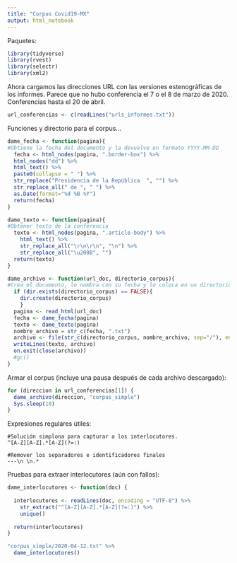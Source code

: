 ```yaml
---
title: "Corpus Covid19-MX"
output: html_notebook
---
```


Paquetes:

```R
library(tidyverse)
library(rvest)
library(selectr)
library(xml2)
```

Ahora cargamos las direcciones URL con las versiones estenográficas de los informes. Parece que no hubo conferencia el 7 o el 8 de marzo de 2020. Conferencias hasta el 20 de abril.

```R
url_conferencias <- c(readLines("urls_informes.txt"))
```

Funciones y directorio para el corpus...

```R
dame_fecha <- function(pagina){
#Obtiene la fecha del documento y la devuelve en formato YYYY-MM-DD
  fecha <- html_nodes(pagina, ".border-box") %>% 
  html_nodes("dd") %>% 
  html_text() %>% 
  paste0(collapse = " ") %>% 
  str_replace("Presidencia de la República  ", "") %>% 
  str_replace_all(" de ", " ") %>% 
  as.Date(format="%d %B %Y")
  return(fecha)
}

dame_texto <- function(pagina){
#Obtener texto de la conferencia
  texto <- html_nodes(pagina, ".article-body") %>% 
    html_text() %>% 
    str_replace_all("\r\n\r\n", "\n") %>% 
    str_replace_all("\u200B", "")
  return(texto)
}

dame_archivo <- function(url_doc, directorio_corpus){
#Crea el documento, lo nombra con su fecha y lo coloca en un directorio especificado  
  if (dir.exists(directorio_corpus) == FALSE){
    dir.create(directorio_corpus)
    }
  pagina <- read_html(url_doc)
  fecha <- dame_fecha(pagina)
  texto <- dame_texto(pagina)
  nombre_archivo = str_c(fecha, ".txt")
  archivo <- file(str_c(directorio_corpus, nombre_archivo, sep="/"), encoding= "utf8")
  writeLines(texto, archivo)
  on.exit(close(archivo))
  #gc()
}

```

Armar el corpus (incluye una pausa después de cada archivo descargado):

```R


for (direccion in url_conferencias[1]) {
  dame_archivo(direccion, "corpus_simple")
  Sys.sleep(10)
}

```

Expresiones regulares útiles:

```
#Solución simplona para capturar a los interlocutores.
^[A-Z][A-Z].*[A-Z](?=:)

#Remover los separadores e identificadores finales
---\n \n.*
```

Pruebas para extraer interlocutores (aún con fallos):

```R

dame_interlocutores <- function(doc) {
  
  interlocutores <- readLines(doc, encoding = "UTF-8") %>% 
    str_extract("^[A-Z][A-Z].*[A-Z](?=:)") %>% 
    unique()
  
  return(interlocutores)
}

"corpus_simple/2020-04-12.txt" %>% 
  dame_interlocutores()


```